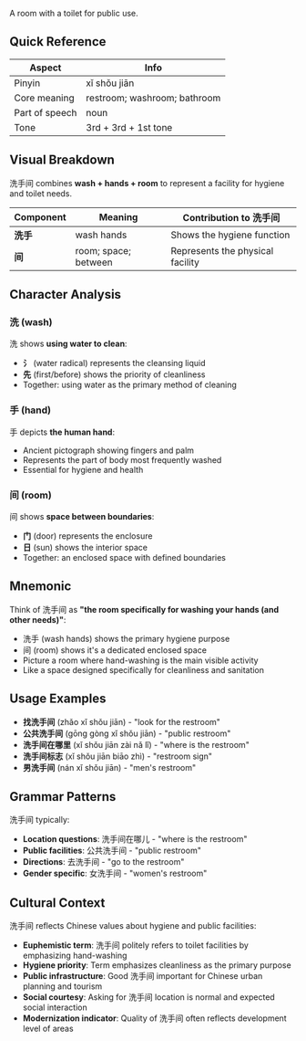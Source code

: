 A room with a toilet for public use.

## Quick Reference

| Aspect         | Info                         |
| -------------- | ---------------------------- |
| Pinyin         | xǐ shǒu jiān                 |
| Core meaning   | restroom; washroom; bathroom |
| Part of speech | noun                         |
| Tone           | 3rd + 3rd + 1st tone         |

## Visual Breakdown

洗手间 combines **wash + hands + room** to represent a facility for hygiene and toilet needs.

| Component | Meaning              | Contribution to 洗手间           |
| --------- | -------------------- | -------------------------------- |
| **洗手**  | wash hands           | Shows the hygiene function       |
| **间**    | room; space; between | Represents the physical facility |

## Character Analysis

### 洗 (wash)

洗 shows **using water to clean**:

- **氵** (water radical) represents the cleansing liquid
- **先** (first/before) shows the priority of cleanliness
- Together: using water as the primary method of cleaning

### 手 (hand)

手 depicts **the human hand**:

- Ancient pictograph showing fingers and palm
- Represents the part of body most frequently washed
- Essential for hygiene and health

### 间 (room)

间 shows **space between boundaries**:

- **门** (door) represents the enclosure
- **日** (sun) shows the interior space
- Together: an enclosed space with defined boundaries

## Mnemonic

Think of 洗手间 as **"the room specifically for washing your hands (and other needs)"**:

- 洗手 (wash hands) shows the primary hygiene purpose
- 间 (room) shows it's a dedicated enclosed space
- Picture a room where hand-washing is the main visible activity
- Like a space designed specifically for cleanliness and sanitation

## Usage Examples

- **找洗手间** (zhǎo xǐ shǒu jiān) - "look for the restroom"
- **公共洗手间** (gōng gòng xǐ shǒu jiān) - "public restroom"
- **洗手间在哪里** (xǐ shǒu jiān zài nǎ lǐ) - "where is the restroom"
- **洗手间标志** (xǐ shǒu jiān biāo zhì) - "restroom sign"
- **男洗手间** (nán xǐ shǒu jiān) - "men's restroom"

## Grammar Patterns

洗手间 typically:

- **Location questions**: 洗手间在哪儿 - "where is the restroom"
- **Public facilities**: 公共洗手间 - "public restroom"
- **Directions**: 去洗手间 - "go to the restroom"
- **Gender specific**: 女洗手间 - "women's restroom"

## Cultural Context

洗手间 reflects Chinese values about hygiene and public facilities:

- **Euphemistic term**: 洗手间 politely refers to toilet facilities by emphasizing hand-washing
- **Hygiene priority**: Term emphasizes cleanliness as the primary purpose
- **Public infrastructure**: Good 洗手间 important for Chinese urban planning and tourism
- **Social courtesy**: Asking for 洗手间 location is normal and expected social interaction
- **Modernization indicator**: Quality of 洗手间 often reflects development level of areas
